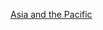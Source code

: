 {{template category
|type  = navbox
|topic = [[亞洲|亞洲]]和[[大洋洲|太平洋地區]]各國[[世界遺產|世界遺產]]
}}

{{Catnav|頁面分類|總類|維基百科模板|按内容分类的模板|地理模板|世界遗产模板}}
{{Catnav|頁面分類|人文學科|考古学|文物|世界遗产|世界遗产模板}}

[[Category:世界遗产模板|Asia and the Pacific]]
